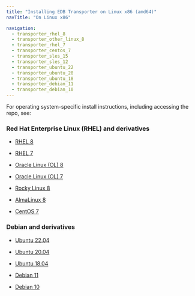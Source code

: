 ```yaml
---
title: "Installing EDB Transporter on Linux x86 (amd64)"
navTitle: "On Linux x86"

navigation:
  - transporter_rhel_8
  - transporter_other_linux_8
  - transporter_rhel_7
  - transporter_centos_7
  - transporter_sles_15
  - transporter_sles_12
  - transporter_ubuntu_22
  - transporter_ubuntu_20
  - transporter_ubuntu_18
  - transporter_debian_11
  - transporter_debian_10
---
```


For operating system-specific install instructions, including accessing the repo, see:

### Red Hat Enterprise Linux (RHEL) and derivatives

- [RHEL 8](transporter_rhel_8)

- [RHEL 7](transporter_rhel_7)

- [Oracle Linux (OL) 8](transporter_rhel_8)

- [Oracle Linux (OL) 7](transporter_rhel_7)

- [Rocky Linux 8](transporter_other_linux_8)

- [AlmaLinux 8](transporter_other_linux_8)

- [CentOS 7](transporter_centos_7)

### Debian and derivatives

- [Ubuntu 22.04](transporter_ubuntu_22)

- [Ubuntu 20.04](transporter_ubuntu_20)

- [Ubuntu 18.04](transporter_ubuntu_18)

- [Debian 11](transporter_debian_11)

- [Debian 10](transporter_debian_10)
